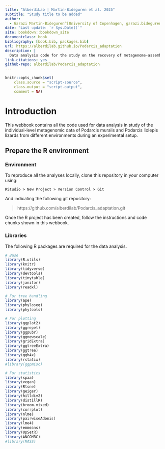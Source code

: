 ```yaml
---
title: "AlberdiLab | Martin-Bideguren et al. 2025"
subtitle: "Study title to be added"
author:
  - Garazi Martin-Bideguren^[University of Copenhagen, garazi.bideguren@sund.ku.dk],Carlos Cabido^[Sociedad de Ciencias Aranzadi-Departamento de Herpetología, ccabido@aranzadi.eus], Kevin Kohl^[University of Pittsburgh, kkohl78@gmail.com], Antton Alberdi^[University of Copenhagen, antton.alberdi@sund.ku.dk] and Ostaizka Aizpurua^[University of Copenhagen, ostaizka.aizpurua@sund.ku.dk]
date: "Last update: `r Sys.Date()`"
site: bookdown::bookdown_site
documentclass: book
bibliography: [book.bib, packages.bib]
url: https://alberdilab.github.io/Podarcis_adaptation
description: |
  Data analysis code for the study on the recovery of metagenome‑assembled genomes and derived microbial communities from lizard faecal samples.
link-citations: yes
github-repo: alberdilab/Podarcis_adaptation
---
```


```r
knitr::opts_chunk$set(
    class.source = "script-source",
    class.output = "script-output",
    comment = NA)
```

# Introduction

This webbook contains all the code used for data analysis in study of the individual-level metagenomic data of Podarcis muralis and Podarcis liolepis lizards from different environments during an experimental setup.

## Prepare the R environment

### Environment

To reproduce all the analyses locally, clone this repository in your computer using:

```
RStudio > New Project > Version Control > Git
```

And indicating the following git repository:

> https://github.com/alberdilab/Podarcis_adaptation.git

Once the R project has been created, follow the instructions and code chunks shown in this webbook.

### Libraries

The following R packages are required for the data analysis.

```r
# Base
library(R.utils)
library(knitr)
library(tidyverse)
library(devtools)
library(tinytable)
library(janitor)
library(readxl)

# For tree handling
library(ape)
library(phyloseq)
library(phytools)

# For plotting
library(ggplot2)
library(ggrepel)
library(ggpubr)
library(ggnewscale)
library(gridExtra)
library(ggtreeExtra)
library(ggtree)
library(ggh4x)
library(rstatix)
#library(ggpmisc)

# For statistics
library(spaa)
library(vegan)
library(Rtsne)
library(geiger)
library(hilldiv2)
library(distillR)
library(broom.mixed)
library(corrplot)
library(nlme)
library(pairwiseAdonis)
library(lme4)
library(emmeans)
library(UpSetR)
library(ANCOMBC)
#library(MASS)
```
